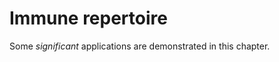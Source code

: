 # Immune repertoire {#Repertoire}

Some _significant_ applications are demonstrated in this chapter.

